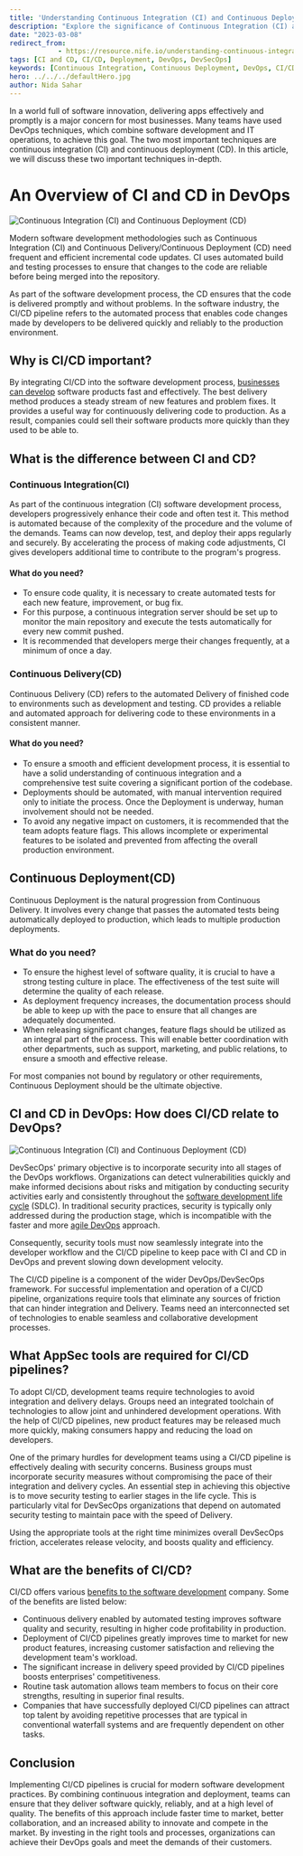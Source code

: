 ```yaml
---
title: 'Understanding Continuous Integration (CI) and Continuous Deployment (CD) in DevOps'
description: "Explore the significance of Continuous Integration (CI) and Continuous Deployment (CD) in DevOps. Learn how these practices enhance software development, accelerate delivery, and improve overall quality."
date: "2023-03-08"
redirect_from: 
            - https://resource.nife.io/understanding-continuous-integration-ci-and-continuous-deployment-cd-in-devops/
tags: [CI and CD, CI/CD, Deployment, DevOps, DevSecOps]
keywords: [Continuous Integration, Continuous Deployment, DevOps, CI/CD Pipeline, Software Development]
hero: ../../../defaultHero.jpg
author: Nida Sahar
---
```


In a world full of software innovation, delivering apps effectively and promptly is a major concern for most businesses. Many teams have used DevOps techniques, which combine software development and IT operations, to achieve this goal. The two most important techniques are continuous integration (CI) and continuous deployment (CD). In this article, we will discuss these two important techniques in-depth.

# **An Overview of CI and CD in DevOps**


![Continuous Integration (CI) and Continuous Deployment (CD)](https://raw.githubusercontent.com/nifetency/nife-blog-content/main/blog/img/CI-and-CD-in-DevOps-768x511.png)
<br/>


 

Modern software development methodologies such as Continuous Integration (CI) and Continuous Delivery/Continuous Deployment (CD) need frequent and efficient incremental code updates. CI uses automated build and testing processes to ensure that changes to the code are reliable before being merged into the repository.

As part of the software development process, the CD ensures that the code is delivered promptly and without problems. In the software industry, the CI/CD pipeline refers to the automated process that enables code changes made by developers to be delivered quickly and reliably to the production environment.

## **Why is CI/CD important?**

By integrating CI/CD into the software development process, [businesses can develop](/blog/benefits-of-5g-for-business-in-app-development/) software products fast and effectively. The best delivery method produces a steady stream of new features and problem fixes. It provides a useful way for continuously delivering code to production. As a result, companies could sell their software products more quickly than they used to be able to.

## **What is the difference between CI and CD?**

### **Continuous Integration(CI)**

As part of the continuous integration (CI) software development process, developers progressively enhance their code and often test it. This method is automated because of the complexity of the procedure and the volume of the demands. Teams can now develop, test, and deploy their apps regularly and securely. By accelerating the process of making code adjustments, CI gives developers additional time to contribute to the program's progress.

#### What do you need?

- To ensure code quality, it is necessary to create automated tests for each new feature, improvement, or bug fix.
- For this purpose, a continuous integration server should be set up to monitor the main repository and execute the tests automatically for every new commit pushed.
- It is recommended that developers merge their changes frequently, at a minimum of once a day.

### **Continuous Delivery(CD)**

Continuous Delivery (CD) refers to the automated Delivery of finished code to environments such as development and testing. CD provides a reliable and automated approach for delivering code to these environments in a consistent manner.

#### What do you need?

- To ensure a smooth and efficient development process, it is essential to have a solid understanding of continuous integration and a comprehensive test suite covering a significant portion of the codebase.
- Deployments should be automated, with manual intervention required only to initiate the process. Once the Deployment is underway, human involvement should not be needed.
- To avoid any negative impact on customers, it is recommended that the team adopts feature flags. This allows incomplete or experimental features to be isolated and prevented from affecting the overall production environment.

## **Continuous Deployment(CD)**

Continuous Deployment is the natural progression from Continuous Delivery. It involves every change that passes the automated tests being automatically deployed to production, which leads to multiple production deployments.

### What do you need?

- To ensure the highest level of software quality, it is crucial to have a strong testing culture in place. The effectiveness of the test suite will determine the quality of each release.
- As deployment frequency increases, the documentation process should be able to keep up with the pace to ensure that all changes are adequately documented.
- When releasing significant changes, feature flags should be utilized as an integral part of the process. This will enable better coordination with other departments, such as support, marketing, and public relations, to ensure a smooth and effective release.

For most companies not bound by regulatory or other requirements, Continuous Deployment should be the ultimate objective.

## **CI and CD in DevOps: How does CI/CD relate to DevOps?**

![Continuous Integration (CI) and Continuous Deployment (CD)](https://raw.githubusercontent.com/nifetency/nife-blog-content/main/blog/img/CI-CD-in-DevOps.png)
<br/>


 

DevSecOps' primary objective is to incorporate security into all stages of the DevOps workflows. Organizations can detect vulnerabilities quickly and make informed decisions about risks and mitigation by conducting security activities early and consistently throughout the [software development life cycle](https://www.javatpoint.com/software-engineering-software-development-life-cycle) (SDLC). In traditional security practices, security is typically only addressed during the production stage, which is incompatible with the faster and more [agile DevOps](/blog/devops-vs-agile-vs-traditional-it-which-is-better/) approach.

Consequently, security tools must now seamlessly integrate into the developer workflow and the CI/CD pipeline to keep pace with CI and CD in DevOps and prevent slowing down development velocity.

The CI/CD pipeline is a component of the wider DevOps/DevSecOps framework. For successful implementation and operation of a CI/CD pipeline, organizations require tools that eliminate any sources of friction that can hinder integration and Delivery. Teams need an interconnected set of technologies to enable seamless and collaborative development processes.

## **What AppSec tools are required for CI/CD pipelines?**

To adopt CI/CD, development teams require technologies to avoid integration and delivery delays. Groups need an integrated toolchain of technologies to allow joint and unhindered development operations. With the help of CI/CD pipelines, new product features may be released much more quickly, making consumers happy and reducing the load on developers.

One of the primary hurdles for development teams using a CI/CD pipeline is effectively dealing with security concerns. Business groups must incorporate security measures without compromising the pace of their integration and delivery cycles. An essential step in achieving this objective is to move security testing to earlier stages in the life cycle. This is particularly vital for DevSecOps organizations that depend on automated security testing to maintain pace with the speed of Delivery.

Using the appropriate tools at the right time minimizes overall DevSecOps friction, accelerates release velocity, and boosts quality and efficiency.

## **What are the benefits of CI/CD?**

CI/CD offers various [benefits to the software development](/blog/introduction-of-devops-and-its-benefits-for-software-development/) company. Some of the benefits are listed below:

- Continuous delivery enabled by automated testing improves software quality and security, resulting in higher code profitability in production.
- Deployment of CI/CD pipelines greatly improves time to market for new product features, increasing customer satisfaction and relieving the development team's workload.
- The significant increase in delivery speed provided by CI/CD pipelines boosts enterprises' competitiveness.
- Routine task automation allows team members to focus on their core strengths, resulting in superior final results.
- Companies that have successfully deployed CI/CD pipelines can attract top talent by avoiding repetitive processes that are typical in conventional waterfall systems and are frequently dependent on other tasks.

## **Conclusion**

Implementing CI/CD pipelines is crucial for modern software development practices. By combining continuous integration and deployment, teams can ensure that they deliver software quickly, reliably, and at a high level of quality. The benefits of this approach include faster time to market, better collaboration, and an increased ability to innovate and compete in the market. By investing in the right tools and processes, organizations can achieve their DevOps goals and meet the demands of their customers.
